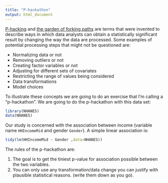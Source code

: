 ```yaml
---
title: "P-hackathon"
output: html_document
---
```


[P-hacking](https://www.ncbi.nlm.nih.gov/pubmed/22006061) and [the garden of forking paths](http://www.stat.columbia.edu/~gelman/research/unpublished/p_hacking.pdf) are terms that were invented to describe ways in which data analysts can obtain a statistically significant result by changing the way the data are processed. Some examples of potential processing steps that might not be questioned are:


* Normalizing data or not
* Removing outliers or not
* Creating factor variables or not
* Adjusting for different sets of covariates
* Restricting the range of values being considered
* Data transformations
* Model choices

To illustrate these concepts we are going to do an exercise that I'm calling a "p-hackathon". We are going to do the p-hackathon with this data set: 

```r
library(NHANES)
data(NHANES)
```

Our study is concerned with the association between income (variable name `HHIncomeMid` and gender `Gender`). A simple linear association is: 

```r
tidy(lm(HHIncomeMid ~ Gender ,data=NHANES))
```



The rules of the p-hackathon are: 

(1) The goal is to get the tiniest p-value for association possible between the two variables. 
(2) You can only use any transformation/data change you can justify with plausible statistical reasons. (write them down as you go).



